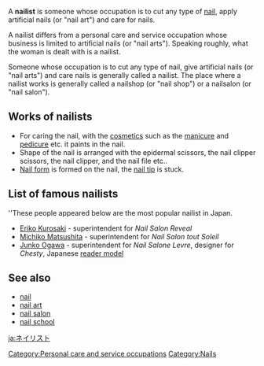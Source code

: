{{Unreferenced|date=December 2006}}
{{Template:Grammar}}
A '''nailist''' is someone whose occupation is to cut any type of [[nail (anatomy)|nail]], apply artificial nails (or "nail art") and care for nails. 

A nailist differs from a personal care and service occupation whose business is limited to artificial nails (or "nail arts"). Speaking roughly, what the woman is dealt with is a nailist.

Someone whose occupation is to cut any type of nail, give artificial nails (or "nail arts") and care nails is generally called a nailist.
The place where a nailist works is generally called a nailshop (or "nail shop") or a nailsalon (or "nail salon").

==Works of nailists==
* For caring the nail, with the [[cosmetics]] such as the [[manicure]] and [[pedicure]] etc. it paints in the nail. 
* Shape of the nail is arranged with the epidermal scissors, the nail clipper scissors, the nail clipper, and the nail file etc.. 
* [[Nail form]] is formed on the nail, the [[nail tip]] is stuck.

==List of famous nailists==
''These people appeared below are the most popular nailist in Japan.
* [[Eriko Kurosaki]] - superintendent for ''Nail Salon Reveal''
* [[Michiko Matsushita]] - superintendent for ''Nail Salon tout Soleil''
* [[Junko Ogawa]] - superintendent for ''Nail Salone Levre'', designer for ''Chesty'', Japanese [[reader model (person)|reader model]]

==See also==
* [[nail]]
* [[nail art]]
* [[nail salon]]
* [[nail school]]

[[Category:Personal care and service occupations]]
[[Category:Nails]]

[[ja:ネイリスト]]